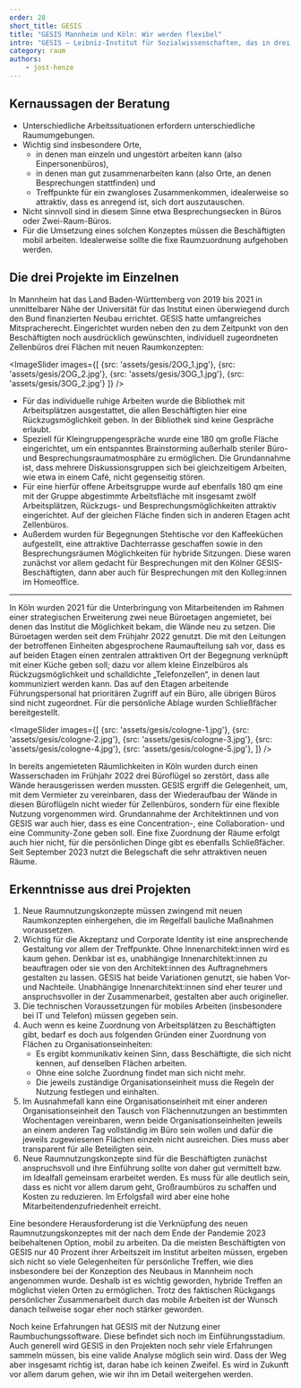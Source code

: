 ```yaml
---
order: 28
short_title: GESIS
title: "GESIS Mannheim und Köln: Wir werden flexibel"
intro: "GESIS – Leibniz-Institut für Sozialwissenschaften, das in drei Immobilien in Mannheim und in Köln arbeitet, hat seit 2021 drei Projekte realisiert, die eine flexible Raumnutzung ermöglichen. Ausgangspunkt war eine Beratung durch das Fraunhofer-Institut für Arbeitswirtschaft und -organisation (IAO) in Stuttgart."
category: raum
authors:
	- jost-henze
---
```


## Kernaussagen der Beratung

- Unterschiedliche Arbeitssituationen erfordern unterschiedliche Raumumgebungen.
- Wichtig sind insbesondere Orte,
	- in denen man einzeln und ungestört arbeiten kann (also Einpersonenbüros),
	- in denen man gut zusammenarbeiten kann (also Orte, an denen Besprechungen stattfinden) und
	- Treffpunkte für ein zwangloses Zusammenkommen, idealerweise so attraktiv, dass es anregend ist, sich dort auszutauschen.
- Nicht sinnvoll sind in diesem Sinne etwa Besprechungsecken in Büros oder Zwei-Raum-Büros.
- Für die Umsetzung eines solchen Konzeptes müssen die Beschäftigten mobil arbeiten. Idealerweise sollte die fixe Raumzuordnung aufgehoben werden.

## Die drei Projekte im Einzelnen

In Mannheim hat das Land Baden-Württemberg von 2019 bis 2021 in unmittelbarer Nähe der Universität für das Institut einen überwiegend durch den Bund finanzierten Neubau errichtet. GESIS hatte umfangreiches Mitspracherecht. Eingerichtet wurden neben den zu dem Zeitpunkt von den Beschäftigten noch ausdrücklich gewünschten, individuell zugeordneten Zellenbüros drei Flächen mit neuen Raumkonzepten:

<ImageSlider images={[
    {src: 'assets/gesis/2OG_1.jpg'},
    {src: 'assets/gesis/2OG_2.jpg'},
    {src: 'assets/gesis/3OG_1.jpg'},
    {src: 'assets/gesis/3OG_2.jpg'}
  ]}
/>

- Für das individuelle ruhige Arbeiten wurde die Bibliothek mit Arbeitsplätzen ausgestattet, die allen Beschäftigten hier eine Rückzugsmöglichkeit geben. In der Bibliothek sind keine Gespräche erlaubt.
- Speziell für Kleingruppengespräche wurde eine 180 qm große Fläche eingerichtet, um ein entspanntes Brainstorming außerhalb steriler Büro- und Besprechungsraumatmosphäre zu ermöglichen. Die Grundannahme ist, dass mehrere Diskussionsgruppen sich bei gleichzeitigem Arbeiten, wie etwa in einem Café, nicht gegenseitig stören.
- Für eine hierfür offene Arbeitsgruppe wurde auf ebenfalls 180 qm eine mit der Gruppe abgestimmte Arbeitsfläche mit insgesamt zwölf Arbeitsplätzen, Rückzugs- und Besprechungsmöglichkeiten attraktiv eingerichtet. Auf der gleichen Fläche finden sich in anderen Etagen acht Zellenbüros.
- Außerdem wurden für Begegnungen Stehtische vor den Kaffeeküchen aufgestellt, eine attraktive Dachterrasse geschaffen sowie in den Besprechungsräumen Möglichkeiten für hybride Sitzungen. Diese waren zunächst vor allem gedacht für Besprechungen mit den Kölner GESIS-Beschäftigten, dann aber auch für Besprechungen mit den Kolleg:innen im Homeoffice.

---

In Köln wurden 2021 für die Unterbringung von Mitarbeitenden im Rahmen einer strategischen Erweiterung zwei neue Büroetagen angemietet, bei denen das Institut die Möglichkeit bekam, die Wände neu zu setzen. Die Büroetagen werden seit dem Frühjahr 2022 genutzt. Die mit den Leitungen der betroffenen Einheiten abgesprochene Raumaufteilung sah vor, dass es auf beiden Etagen einen zentralen attraktiven Ort der Begegnung verknüpft mit einer Küche geben soll; dazu vor allem kleine Einzelbüros als Rückzugsmöglichkeit und schalldichte „Telefonzellen“, in denen laut kommuniziert werden kann. Das auf den Etagen arbeitende Führungspersonal hat prioritären Zugriff auf ein Büro, alle übrigen Büros sind nicht zugeordnet. Für die persönliche Ablage wurden Schließfächer bereitgestellt.

<ImageSlider images={[
    {src: 'assets/gesis/cologne-1.jpg'},
    {src: 'assets/gesis/cologne-2.jpg'},
    {src: 'assets/gesis/cologne-3.jpg'},
    {src: 'assets/gesis/cologne-4.jpg'},
    {src: 'assets/gesis/cologne-5.jpg'},
  ]}
/>

In bereits angemieteten Räumlichkeiten in Köln wurden durch einen Wasserschaden im Frühjahr 2022 drei Büroflügel so zerstört, dass alle Wände herausgerissen werden mussten. GESIS ergriff die Gelegenheit, um, mit dem Vermieter zu vereinbaren, dass der Wiederaufbau der Wände in diesen Büroflügeln nicht wieder für Zellenbüros, sondern für eine flexible Nutzung vorgenommen wird. Grundannahme der Architektinnen und von GESIS war auch hier, dass es eine Concentration-, eine Collaboration- und eine Community-Zone geben soll. Eine fixe Zuordnung der Räume erfolgt auch hier nicht, für die persönlichen Dinge gibt es ebenfalls Schließfächer. Seit September 2023 nutzt die Belegschaft die sehr attraktiven neuen Räume.

## Erkenntnisse aus drei Projekten

1. Neue Raumnutzungskonzepte müssen zwingend mit neuen Raumkonzepten einhergehen, die im Regelfall bauliche Maßnahmen voraussetzen.
2. Wichtig für die Akzeptanz und Corporate Identity ist eine ansprechende Gestaltung vor allem der Treffpunkte. Ohne Innenarchitekt:innen wird es kaum gehen. Denkbar ist es, unabhängige Innenarchitekt:innen zu beauftragen oder sie von den Architekt:innen des Auftragnehmers gestalten zu lassen. GESIS hat beide Variationen genutzt, sie haben Vor- und Nachteile. Unabhängige Innenarchitekt:innen sind eher teurer und anspruchsvoller in der Zusammenarbeit, gestalten aber auch origineller.
3. Die technischen Voraussetzungen für mobiles Arbeiten (insbesondere bei IT und Telefon) müssen gegeben sein.
4. Auch wenn es keine Zuordnung von Arbeitsplätzen zu Beschäftigten gibt, bedarf es doch aus folgenden Gründen einer Zuordnung von Flächen zu Organisationseinheiten:
	- Es ergibt kommunikativ keinen Sinn, dass Beschäftigte, die sich nicht kennen, auf denselben Flächen arbeiten.
	- Ohne eine solche Zuordnung findet man sich nicht mehr.
	- Die jeweils zuständige Organisationseinheit muss die Regeln der Nutzung festlegen und einhalten.
5. Im Ausnahmefall kann eine Organisationseinheit mit einer anderen Organisationseinheit den Tausch von Flächennutzungen an bestimmten Wochentagen vereinbaren, wenn beide Organisationseinheiten jeweils an einem anderen Tag vollständig im Büro sein wollen und dafür die jeweils zugewiesenen Flächen einzeln nicht ausreichen. Dies muss aber transparent für alle Beteiligten sein.
6. Neue Raumnutzungskonzepte sind für die Beschäftigten zunächst anspruchsvoll und ihre Einführung sollte von daher gut vermittelt bzw. im Idealfall gemeinsam erarbeitet werden. Es muss für alle deutlich sein, dass es nicht vor allem darum geht, Großraumbüros zu schaffen und Kosten zu reduzieren. Im Erfolgsfall wird aber eine hohe Mitarbeitendenzufriedenheit erreicht.

Eine besondere Herausforderung ist die Verknüpfung des neuen Raumnutzungskonzeptes mit der nach dem Ende der Pandemie 2023 beibehaltenen Option, mobil zu arbeiten. Da die meisten Beschäftigten von GESIS nur 40 Prozent ihrer Arbeitszeit im Institut arbeiten müssen, ergeben sich nicht so viele Gelegenheiten für persönliche Treffen, wie dies insbesondere bei der Konzeption des Neubaus in Mannheim noch angenommen wurde. Deshalb ist es wichtig geworden, hybride Treffen an möglichst vielen Orten zu ermöglichen. Trotz des faktischen Rückgangs persönlicher Zusammenarbeit durch das mobile Arbeiten ist der Wunsch danach teilweise sogar eher noch stärker geworden.

Noch keine Erfahrungen hat GESIS mit der Nutzung einer Raumbuchungssoftware. Diese befindet sich noch im Einführungsstadium. Auch generell wird GESIS in den Projekten noch sehr viele Erfahrungen sammeln müssen, bis eine valide Analyse möglich sein wird. Dass der Weg aber insgesamt richtig ist, daran habe ich keinen Zweifel. Es wird in Zukunft vor allem darum gehen, wie wir ihn im Detail weitergehen werden.
